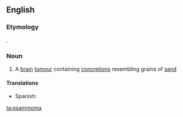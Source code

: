 ==English==

===Etymology===
{{etyl|grc|en}} {{term|ψάμμος|tr=psammos||sand|lang=grc}}.

===Noun===
{{en-noun|s|psammomata}}

# {{context|medicine|lang=en}} A [[brain]] [[tumour]] containing [[concretion]]s resembling grains of [[sand]]

====Translations====
{{trans-top|brain tumor}}
* Spanish: {{t|es|psamoma|f}}
{{trans-mid}}
{{trans-bottom}}

[[ta:psammoma]]